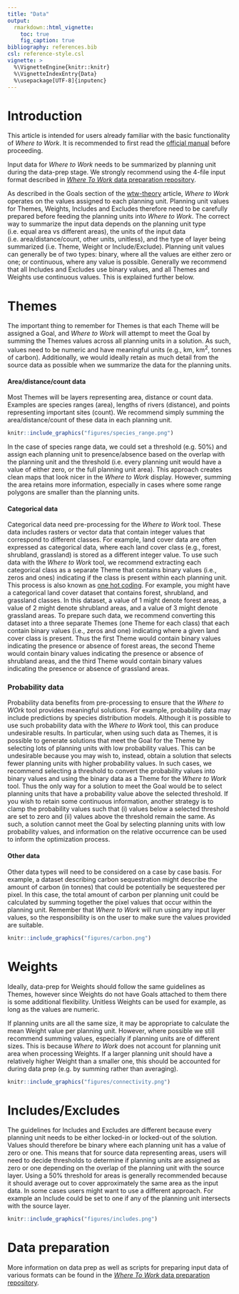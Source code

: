 ```yaml
---
title: "Data"
output:
  rmarkdown::html_vignette:
    toc: true
    fig_caption: true
bibliography: references.bib
csl: reference-style.csl
vignette: >
  %\VignetteEngine{knitr::knitr}
  %\VignetteIndexEntry{Data}
  %\usepackage[UTF-8]{inputenc}
---
```


# Introduction

This article is intended for users already familiar with the basic functionality of *Where to Work*. It is recommended to first read the [official manual](https://ncc-cnc.github.io/wheretowork/articles/wtw_manual.html) before proceeding.

Input data for *Where to Work* needs to be summarized by planning unit during the data-prep stage. We strongly recommend using the 4-file input format described in [*Where To Work* data preparation repository](https://github.com/NCC-CNC/wtw-data-prep).

As described in the Goals section of the [wtw-theory](https://ncc-cnc.github.io/wheretowork/articles/wtw_theory.html#goals) article, *Where to Work* operates on the values assigned to each planning unit. Planning unit values for Themes, Weights, Includes and Excludes therefore need to be carefully prepared before feeding the planning units into *Where to Work*. The correct way to summarize the input data depends on the planning unit type (i.e. equal area vs different areas), the units of the input data (i.e. area/distance/count, other units, unitless), and the type of layer being summarized (i.e. Theme, Weight or Include/Exclude). Planning unit values can generally be of two types: binary, where all the values are either zero or one; or continuous, where any value is possible. Generally we recommend that all Includes and Excludes use binary values, and all Themes and Weights use continuous values. This is explained further below.

# Themes

The important thing to remember for Themes is that each Theme will be assigned a Goal, and *Where to Work* will attempt to meet the Goal by summing the Themes values across all planning units in a solution. As such, values need to be numeric and have meaningful units (e.g., km, km^2^, tonnes of carbon). Additionally, we would ideally retain as much detail from the source data as possible when we summarize the data for the planning units.

#### Area/distance/count data

Most Themes will be layers representing area, distance or count data. Examples are species ranges (area), lengths of rivers (distance), and points representing important sites (count). We recommend simply summing the area/distance/count of these data in each planning unit.

```r
knitr::include_graphics("figures/species_range.png")
```

In the case of species range data, we could set a threshold (e.g. 50%) and assign each planning unit to presence/absence based on the overlap with the planning unit and the threshold (i.e. every planning unit would have a value of either zero, or the full planning unit area). This approach creates clean maps that look nicer in the *Where to Work* display. However, summing the area retains more information, especially in cases where some range polygons are smaller than the planning units.

#### Categorical data

Categorical data need pre-processing for the *Where to Work* tool. These data includes rasters or vector data that contain integer values that correspond to different classes. For example, land cover data are often expressed as categorical data, where each land cover class (e.g., forest, shrubland, grassland) is stored as a different integer value. To use such data with the *Where to Work* tool, we recommend extracting each categorical class as a separate Theme that contains binary values (i.e., zeros and ones) indicating if the class is present within each planning unit. This process is also known as [one hot coding](https://www.geeksforgeeks.org/ml-one-hot-encoding/). For example, you might have a categorical land cover dataset that contains forest, shrubland, and grassland classes. In this dataset, a value of 1 might denote forest areas, a value of 2 might denote shrubland areas, and a value of 3 might denote grassland areas. To prepare such data, we recommend converting this dataset into a three separate Themes (one Theme for each class) that each contain binary values (i.e., zeros and one) indicating where a given land cover class is present. Thus the first Theme would contain binary values indicating the presence or absence of forest areas, the second Theme would contain binary values indicating the presence or absence of shrubland areas, and the third Theme would contain binary values indicating the presence or absence of grassland areas.

### Probability data

Probability data benefits from pre-processing to ensure that the *Where to WOrk* tool provides meaningful solutions. For example, probability data may include predictions by species distribution models. Although it is possible to use such probability data with the *Where to Work* tool, this can produce undesirable results. In particular, when using such data as Themes, it is possible to generate solutions that meet the Goal for the Theme by selecting lots of planning units with low probability values. This can be undesirable because you may wish to, instead, obtain a solution that selects fewer planning units with higher probability values. In such cases, we recommend selecting a threshold to convert the probability values into binary values and using the binary data as a Theme for the *Where to Work* tool. Thus the only way for a solution to meet the Goal would be to select planning units that have a probability value above the selected threshold. If you wish to retain some continuous information, another strategy is to clamp the probability values such that (i) values below a selected threshold are set to zero and (ii) values above the threshold remain the same. As such, a solution cannot meet the Goal by selecting planning units with low probability values, and information on the relative occurrence can be used to inform the optimization process.

#### Other data

Other data types will need to be considered on a case by case basis. For example, a dataset describing carbon sequestration might describe the amount of carbon (in tonnes) that could be potentially be sequestered per pixel. In this case, the total amount of carbon per planning unit could be calculated by summing together the pixel values that occur within the planning unit. Remember that *Where to Work* will run using any input layer values, so the responsibility is on the user to make sure the values provided are suitable.

```r
knitr::include_graphics("figures/carbon.png")
```

# Weights

Ideally, data-prep for Weights should follow the same guidelines as Themes, however since Weights do not have Goals attached to them there is some additional flexibility. Unitless Weights can be used for example, as long as the values are numeric.

If planning units are all the same size, it may be appropriate to calculate the mean Weight value per planning unit. However, where possible we still recommend summing values, especially if planning units are of different sizes. This is because *Where to Work* does not account for planning unit area when processing Weights. If a larger planning unit should have a relatively higher Weight than a smaller one, this should be accounted for during data prep (e.g. by summing rather than averaging).

```r
knitr::include_graphics("figures/connectivity.png")
```

# Includes/Excludes

The guidelines for Includes and Excludes are different because every planning unit needs to be either locked-in or locked-out of the solution. Values should therefore be binary where each planning unit has a value of zero or one. This means that for source data representing areas, users will need to decide thresholds to determine if planning units are assigned as zero or one depending on the overlap of the planning unit with the source layer. Using a 50% threshold for areas is generally recommended because it should average out to cover approximately the same area as the input data. In some cases users might want to use a different approach. For example an Include could be set to one if any of the planning unit intersects with the source layer.

```r
knitr::include_graphics("figures/includes.png")
```

# Data preparation

More information on data prep as well as scripts for preparing input data of various formats can be found in the [*Where To Work* data preparation repository](https://github.com/NCC-CNC/wtw-data-prep).
